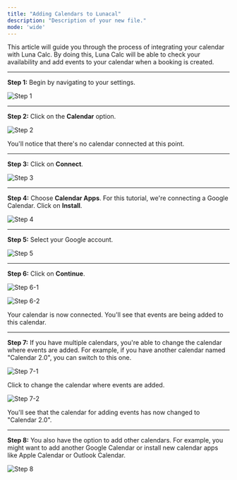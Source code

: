 ```yaml
---
title: "Adding Calendars to Lunacal"
description: "Description of your new file."
mode: 'wide'
---
```


This article will guide you through the process of integrating your calendar with Luna Calc. By doing this, Luna Calc will be able to check your availability and add events to your calendar when a booking is created.

---

**Step 1:** Begin by navigating to your settings.

![Step 1](https://usercontent.in.prod.clueso.io/ebbf25da-f06e-4e91-8b05-b5f8e12127c5/b52a4b2c-9b9c-466b-a08e-6d4c896013dc/04933a65-b95f-4907-b4a1-0c9461e8895a/images/03aa0b77-5840-475d-a1f1-0692d11ff6f9.png)

---

**Step 2:** Click on the **Calendar** option.

![Step 2](https://usercontent.in.prod.clueso.io/ebbf25da-f06e-4e91-8b05-b5f8e12127c5/b52a4b2c-9b9c-466b-a08e-6d4c896013dc/04933a65-b95f-4907-b4a1-0c9461e8895a/images/d9ef9fba-f6e9-4c71-bf22-37a54572f1ae.png)

You'll notice that there's no calendar connected at this point.

---

**Step 3:** Click on **Connect**.

![Step 3](https://usercontent.in.prod.clueso.io/ebbf25da-f06e-4e91-8b05-b5f8e12127c5/b52a4b2c-9b9c-466b-a08e-6d4c896013dc/04933a65-b95f-4907-b4a1-0c9461e8895a/images/ca940270-ddf1-42a9-8e3a-5b796d9b0740.png)

---

**Step 4:** Choose **Calendar Apps**. For this tutorial, we're connecting a Google Calendar. Click on **Install**.

![Step 4](https://usercontent.in.prod.clueso.io/ebbf25da-f06e-4e91-8b05-b5f8e12127c5/b52a4b2c-9b9c-466b-a08e-6d4c896013dc/04933a65-b95f-4907-b4a1-0c9461e8895a/images/3536c0c9-c2be-448a-b3cb-d561ab508f17.png)

---

**Step 5:** Select your Google account.

![Step 5](https://usercontent.in.prod.clueso.io/ebbf25da-f06e-4e91-8b05-b5f8e12127c5/b52a4b2c-9b9c-466b-a08e-6d4c896013dc/04933a65-b95f-4907-b4a1-0c9461e8895a/images/4576a324-693f-49a8-bc5f-6cf96eda6ace.png)

---

**Step 6:** Click on **Continue**.

![Step 6-1](https://usercontent.in.prod.clueso.io/ebbf25da-f06e-4e91-8b05-b5f8e12127c5/b52a4b2c-9b9c-466b-a08e-6d4c896013dc/04933a65-b95f-4907-b4a1-0c9461e8895a/images/6a044f5b-47b0-441d-83ac-a117d832298c.png)

![Step 6-2](https://usercontent.in.prod.clueso.io/ebbf25da-f06e-4e91-8b05-b5f8e12127c5/b52a4b2c-9b9c-466b-a08e-6d4c896013dc/04933a65-b95f-4907-b4a1-0c9461e8895a/images/3604b498-0e60-46fe-ad47-9c501e809600.png)

Your calendar is now connected. You'll see that events are being added to this calendar.

---

**Step 7:** If you have multiple calendars, you're able to change the calendar where events are added. For example, if you have another calendar named "Calendar 2.0", you can switch to this one.

![Step 7-1](https://usercontent.in.prod.clueso.io/ebbf25da-f06e-4e91-8b05-b5f8e12127c5/b52a4b2c-9b9c-466b-a08e-6d4c896013dc/04933a65-b95f-4907-b4a1-0c9461e8895a/images/ce4e2bd0-3941-451f-b2d1-fe554229bb94.png)

Click to change the calendar where events are added.

![Step 7-2](https://usercontent.in.prod.clueso.io/ebbf25da-f06e-4e91-8b05-b5f8e12127c5/b52a4b2c-9b9c-466b-a08e-6d4c896013dc/04933a65-b95f-4907-b4a1-0c9461e8895a/images/7da53f2f-05a6-42e0-a657-7508b579144e.png)

You'll see that the calendar for adding events has now changed to "Calendar 2.0".

---

**Step 8:** You also have the option to add other calendars. For example, you might want to add another Google Calendar or install new calendar apps like Apple Calendar or Outlook Calendar.

![Step 8](https://usercontent.in.prod.clueso.io/ebbf25da-f06e-4e91-8b05-b5f8e12127c5/b52a4b2c-9b9c-466b-a08e-6d4c896013dc/04933a65-b95f-4907-b4a1-0c9461e8895a/images/d74f7082-ae50-475a-941b-98ef90801fdb.png)